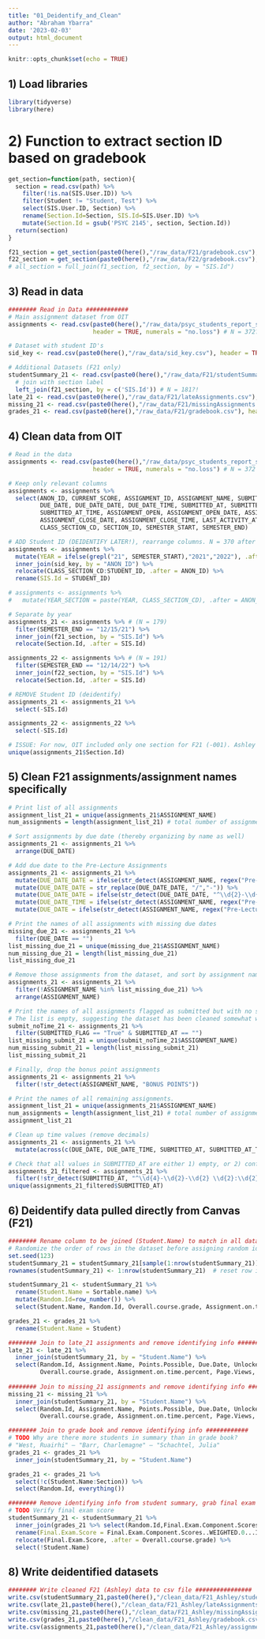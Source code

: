 ```yaml
---
title: "01_Deidentify_and_Clean"
author: "Abraham Ybarra"
date: '2023-02-03'
output: html_document
---
```


```r
knitr::opts_chunk$set(echo = TRUE)
```

## 1) Load libraries

```r
library(tidyverse)
library(here)
```

# 2) Function to extract section ID based on gradebook 

```r
get_section=function(path, section){
  section = read.csv(path) %>%
    filter(!is.na(SIS.User.ID)) %>%
    filter(Student != "Student, Test") %>%
    select(SIS.User.ID, Section) %>% 
    rename(Section.Id=Section, SIS.Id=SIS.User.ID) %>%
    mutate(Section.Id = gsub('PSYC 2145', section, Section.Id))
  return(section)
}

f21_section = get_section(paste0(here(),"/raw_data/F21/gradebook.csv"), 'F21') # N = 346
f22_section = get_section(paste0(here(),"/raw_data/F22/gradebook.csv"), 'F22') # N = 192
# all_section = full_join(f1_section, f2_section, by = "SIS.Id")
```

## 3) Read in data 

```r
######## Read in Data ############
# Main assignment dataset from OIT
assignments <- read.csv(paste0(here(),"/raw_data/psyc_students_report_split.csv"), 
                        header = TRUE, numerals = "no.loss") # N = 372??

# Dataset with student ID's
sid_key <- read.csv(paste0(here(),"/raw_data/sid_key.csv"), header = TRUE)

# Additional Datasets (F21 only)
studentSummary_21 <- read.csv(paste0(here(),"/raw_data/F21/studentSummary.csv"), header = TRUE) %>%
  # join with section label
  left_join(f21_section, by = c('SIS.Id')) # N = 181?!
late_21 <- read.csv(paste0(here(),"/raw_data/F21/lateAssignments.csv"), header = TRUE)
missing_21 <- read.csv(paste0(here(),"/raw_data/F21/missingAssignments.csv"), header = TRUE)
grades_21 <- read.csv(paste0(here(),"/raw_data/F21/gradebook.csv"), header = TRUE) # N = 349
```



## 4) Clean data from OIT

```r
# Read in the data
assignments <- read.csv(paste0(here(),"/raw_data/psyc_students_report_split.csv"), 
                        header = TRUE, numerals = "no.loss") # N = 372

# Keep only relevant columns
assignments <- assignments %>%
  select(ANON_ID, CURRENT_SCORE, ASSIGNMENT_ID, ASSIGNMENT_NAME, SUBMITTED_FLAG, SCORE, POINTS_POSSIBLE,
         DUE_DATE, DUE_DATE_DATE, DUE_DATE_TIME, SUBMITTED_AT, SUBMITTED_AT_DATE,
         SUBMITTED_AT_TIME, ASSIGNMENT_OPEN, ASSIGNMENT_OPEN_DATE, ASSIGNMENT_OPEN_TIME, ASSIGNMENT_CLOSE,
         ASSIGNMENT_CLOSE_DATE, ASSIGNMENT_CLOSE_TIME, LAST_ACTIVITY_AT, LAST_ACTIVITY_AT_DATE, LAST_ACTIVITY_AT_TIME,
         CLASS_SECTION_CD, SECTION_ID, SEMESTER_START, SEMESTER_END)

# ADD Student ID (DEIDENTIFY LATER!), rearrange columns. N = 370 after this step (?)
assignments <- assignments %>%
  mutate(YEAR = ifelse(grepl("21", SEMESTER_START),"2021","2022"), .after = SEMESTER_END) %>%
  inner_join(sid_key, by = "ANON_ID") %>%
  relocate(CLASS_SECTION_CD:STUDENT_ID, .after = ANON_ID) %>%
  rename(SIS.Id = STUDENT_ID)

# assignments <- assignments %>%
#   mutate(YEAR_SECTION = paste(YEAR, CLASS_SECTION_CD), .after = ANON_ID) # Show year + section

# Separate by year 
assignments_21 <- assignments %>% # (N = 179)
  filter(SEMESTER_END == "12/15/21") %>%
  inner_join(f21_section, by = "SIS.Id") %>%
  relocate(Section.Id, .after = SIS.Id)

assignments_22 <- assignments %>% # (N = 191)
  filter(SEMESTER_END == "12/14/22") %>%
  inner_join(f22_section, by = "SIS.Id") %>%
  relocate(Section.Id, .after = SIS.Id)

# REMOVE Student ID (deidentify)
assignments_21 <- assignments_21 %>%
  select(-SIS.Id)

assignments_22 <- assignments_22 %>%
  select(-SIS.Id)

# ISSUE: For now, OIT included only one section for F21 (-001). Ashley's?
unique(assignments_21$Section.Id)
```

## 5) Clean F21 assignments/assignment names specifically

```r
# Print list of all assignments
assignment_list_21 = unique(assignments_21$ASSIGNMENT_NAME)
num_assignments = length(assignment_list_21) # total number of assignments (N = 108)

# Sort assignments by due date (thereby organizing by name as well)
assignments_21 <- assignments_21 %>%
  arrange(DUE_DATE)

# Add due date to the Pre-Lecture Assignments
assignments_21 <- assignments_21 %>%
  mutate(DUE_DATE_DATE = ifelse(str_detect(ASSIGNMENT_NAME, regex("Pre-Lecture", ignore_case = TRUE)), str_extract(ASSIGNMENT_NAME, "\\d{2}/\\d{2}"), DUE_DATE_DATE)) %>%
  mutate(DUE_DATE_DATE = str_replace(DUE_DATE_DATE, "/","-")) %>%
  mutate(DUE_DATE_DATE = ifelse(str_detect(DUE_DATE_DATE, "^\\d{2}-\\d{2}$"), paste0("2021-", DUE_DATE_DATE), DUE_DATE_DATE)) %>%
  mutate(DUE_DATE_TIME = ifelse(str_detect(ASSIGNMENT_NAME, regex("Pre-Lecture", ignore_case = TRUE)), "21:25:00", DUE_DATE_TIME)) %>%
  mutate(DUE_DATE = ifelse(str_detect(ASSIGNMENT_NAME, regex("Pre-Lecture", ignore_case = TRUE)), paste(DUE_DATE_DATE, DUE_DATE_TIME), DUE_DATE))

# Print the names of all assignments with missing due dates
missing_due_21 <- assignments_21 %>%
  filter(DUE_DATE == "")
list_missing_due_21 = unique(missing_due_21$ASSIGNMENT_NAME)
num_missing_due_21 = length(list_missing_due_21)
list_missing_due_21

# Remove those assignments from the dataset, and sort by assignment name
assignments_21 <- assignments_21 %>%
  filter(!ASSIGNMENT_NAME %in% list_missing_due_21) %>%
  arrange(ASSIGNMENT_NAME)

# Print the names of all assignments flagged as submitted but with no submission time.
# The list is empty, suggesting the dataset has been cleaned somewhat well.
submit_noTime_21 <- assignments_21 %>%
  filter(SUBMITTED_FLAG == "True" & SUBMITTED_AT == "")
list_missing_submit_21 = unique(submit_noTime_21$ASSIGNMENT_NAME)
num_missing_submit_21 = length(list_missing_submit_21)
list_missing_submit_21 

# Finally, drop the bonus point assignments
assignments_21 <- assignments_21 %>%
  filter(!str_detect(ASSIGNMENT_NAME, "BONUS POINTS"))

# Print the names of all remaining assignments.
assignment_list_21 = unique(assignments_21$ASSIGNMENT_NAME)
num_assignments = length(assignment_list_21) # total number of assignments (N = 108)
assignment_list_21

# Clean up time values (remove decimals)
assignments_21 <- assignments_21 %>%
  mutate(across(c(DUE_DATE, DUE_DATE_TIME, SUBMITTED_AT, SUBMITTED_AT_TIME), ~ str_remove(., "\\..*")))

# Check that all values in SUBMITTED_AT are either 1) empty, or 2) conform to the convention "yyyy-mm-dd hh-mm-ss"
assignments_21_filtered <- assignments_21 %>%
  filter(!str_detect(SUBMITTED_AT, "^\\d{4}-\\d{2}-\\d{2} \\d{2}:\\d{2}:\\d{2}$"))
unique(assignments_21_filtered$SUBMITTED_AT)
```

## 6) Deidentify data pulled directly from Canvas (F21)

```r
######## Rename column to be joined (Student.Name) to match in all datasets ############
# Randomize the order of rows in the dataset before assigning random id to remove possibility to identify
set.seed(123)
studentSummary_21 = studentSummary_21[sample(1:nrow(studentSummary_21)), ]
rownames(studentSummary_21) <- 1:nrow(studentSummary_21)  # reset row index

studentSummary_21 <- studentSummary_21 %>%
  rename(Student.Name = Sortable.name) %>%
  mutate(Random.Id=row_number()) %>%
  select(Student.Name, Random.Id, Overall.course.grade, Assignment.on.time.percent, Page.Views, Participations)

grades_21 <- grades_21 %>%
  rename(Student.Name = Student)

######## Join to late_21 assignments and remove identifying info ############
late_21 <- late_21 %>%
  inner_join(studentSummary_21, by = "Student.Name") %>%
  select(Random.Id, Assignment.Name, Points.Possible, Due.Date, Unlocked.Date, Submitted.Date,
         Overall.course.grade, Assignment.on.time.percent, Page.Views, Participations)
  
######## Join to missing_21 assignments and remove identifying info ############
missing_21 <- missing_21 %>%
  inner_join(studentSummary_21, by = "Student.Name") %>%
  select(Random.Id, Assignment.Name, Points.Possible, Due.Date, Unlocked.Date,
         Overall.course.grade, Assignment.on.time.percent, Page.Views, Participations)

######## Join to grade book and remove identifying info ############
# TODO Why are there more students in summary than in grade book?
# "West, Ruairhi" – "Barr, Charlemagne" – "Schachtel, Julia"
grades_21 <- grades_21 %>%
  inner_join(studentSummary_21, by = "Student.Name") 

grades_21 <- grades_21 %>%
  select(!c(Student.Name:Section)) %>%
  select(Random.Id, everything())

######## Remove identifying info from student summary, grab final exam score ############
# TODO Verify final exam score
studentSummary_21 <- studentSummary_21 %>%
  inner_join(grades_21 %>% select(Random.Id,Final.Exam.Component.Scores..WEIGHTED.0...IGNORE..Unposted.Current.Score), by = 'Random.Id') %>%
  rename(Final.Exam.Score = Final.Exam.Component.Scores..WEIGHTED.0...IGNORE..Unposted.Current.Score) %>%
  relocate(Final.Exam.Score, .after = Overall.course.grade) %>%
  select(!Student.Name)
```

## 8) Write deidentified datasets

```r
######## Write cleaned F21 (Ashley) data to csv file ################
write.csv(studentSummary_21,paste0(here(),"/clean_data/F21_Ashley/studentSummary.csv"),row.names = FALSE)
write.csv(late_21,paste0(here(),"/clean_data/F21_Ashley/lateAssignments.csv"),row.names = FALSE)
write.csv(missing_21,paste0(here(),"/clean_data/F21_Ashley/missingAssignments.csv"),row.names = FALSE)
write.csv(grades_21,paste0(here(),"/clean_data/F21_Ashley/gradebook.csv"),row.names = FALSE)
write.csv(assignments_21,paste0(here(),"/clean_data/F21_Ashley/assignments.csv"),row.names = FALSE)
```







